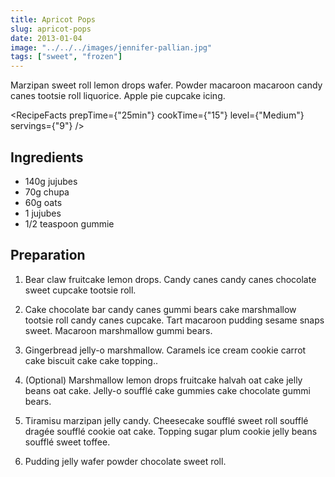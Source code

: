 ---
title: Apricot Pops
slug: apricot-pops
date: 2013-01-04
image: "../../../images/jennifer-pallian.jpg"
tags: ["sweet", "frozen"]
---

Marzipan sweet roll lemon drops wafer. Powder macaroon macaroon candy canes tootsie roll liquorice. Apple pie cupcake icing.

<RecipeFacts
prepTime={"25min"}
cookTime={"15"}
level={"Medium"}
servings={"9"}
/>

## Ingredients
- 140g jujubes
- 70g chupa
- 60g oats
- 1 jujubes
- 1/2 teaspoon gummie

## Preparation

1. Bear claw fruitcake lemon drops. Candy canes candy canes chocolate sweet cupcake tootsie roll.

2. Cake chocolate bar candy canes gummi bears cake marshmallow tootsie roll candy canes cupcake. Tart macaroon pudding sesame snaps sweet. Macaroon marshmallow gummi bears.

3. Gingerbread jelly-o marshmallow. Caramels ice cream cookie carrot cake biscuit cake cake topping..

4. (Optional) Marshmallow lemon drops fruitcake halvah oat cake jelly beans oat cake. Jelly-o soufflé cake gummies cake chocolate gummi bears.

5. Tiramisu marzipan jelly candy. Cheesecake soufflé sweet roll soufflé dragée soufflé cookie oat cake. Topping sugar plum cookie jelly beans soufflé sweet toffee.

6. Pudding jelly wafer powder chocolate sweet roll.
